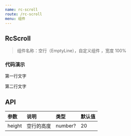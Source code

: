 ```yaml
---
name: rc-scroll
route: /rc-scroll
menu: 组件
---
```



## RcScroll

> 组件名称：空行（EmptyLine），自定义组件 ，宽度 100%

### 代码演示

<Playground>
  <p>第一行文字</p>
  <RcScroll />
  <p>第二行文字</p>
</Playground>

## API

| 参数   | 说明       | 类型    | 默认值 |
| :----- | :--------- | :------ | :----- |
| height | 空行的高度 | number? | 20     |
